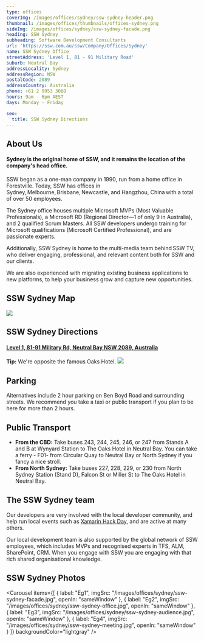 ```yaml
---
type: offices
coverImg: /images/offices/sydney/ssw-sydney-header.png
thumbnail: /images/offices/thumbnails/offices-sydney.png
sideImg: /images/offices/sydney/ssw-sydney-facade.png
heading: SSW Sydney
subheading: Software Development Consultants
url: 'https://ssw.com.au/ssw/Company/Offices/Sydney'
name: SSW Sydney Office
streetAddress: 'Level 1, 81 - 91 Military Road'
suburb: Neutral Bay
addressLocality: Sydney
addressRegion: NSW
postalCode: 2089
addressCountry: Australia
phone: +61 2 9953 3000
hours: 9am - 6pm AEST
days: Monday - Friday

seo:
  title: SSW Sydney Directions
---
```


## About Us

#### Sydney is the original home of SSW, and it remains the location of the company's head office.

SSW began as a one-man company in 1990, run from a home office in Forestville. Today, SSW has
offices in Sydney, Melbourne, Brisbane, Newcastle, and Hangzhou, China with a total of over 50 employees.

The Sydney office houses multiple Microsoft MVPs (Most Valuable Professionals), a Microsoft RD (Regional
Director—1 of only 9 in Australia), and 2 qualified Scrum Masters. All SSW developers undergo training for
Microsoft qualifications (Microsoft Certified Professional), and are passionate experts.

Additionally, SSW Sydney is home to the multi-media team behind SSW TV, who deliver engaging, professional,
and relevant content both for SSW and our clients.

We are also experienced with migrating existing business applications to new platforms, to help your business
grow and capture new opportunities.

## SSW Sydney Map

![](/images/offices/sydney/SSW-sydney-map-wide.jpg)

## SSW Sydney Directions
#### [Level 1, 81-91 Military Rd, Neutral Bay NSW 2089, Australia](https://www.google.com/maps/place/SSW+Sydney+-+Enterprise+Software+Development/@-33.8305685,151.2193249,15z/data=!4m5!3m4!1s0x0:0xae8cb5f05af0e28d!8m2!3d-33.8305685!4d151.2193249)
**Tip:** We're opposite the famous Oaks Hotel.
![](/images/offices/sydney/SSW-sydney-map.png)

## Parking

Alternatives include 2 hour parking on Ben Boyd Road and surrounding streets.
We recommend you take a taxi or public transport if you plan to be here for more than 2 hours.

## Public Transport

* **From the CBD:** Take buses 243, 244, 245, 246, or 247 from Stands A and B at Wynyard Station to The Oaks
  Hotel in Neutral Bay. You can take a ferry - F01- from Circular Quay to Neutral Bay or North Sydney if you
  fancy a nice stroll.
* **From North Sydney:** Take buses 227, 228, 229, or 230 from North Sydney Station (Stand D), Falcon St or Miller
  St to The Oaks Hotel in Neutral Bay.

## The SSW Sydney team

Our developers are very involved with the local developer community, and help run local events such as
[Xamarin Hack Day](https://xamarinhackday.com/sydney/), and are active at many others.

Our local development team is also supported by the global network of SSW employees, which includes MVPs and
recognised experts in TFS, ALM, SharePoint, CRM. When you engage with SSW you are engaging with that rich
shared organisational knowledge.

## SSW Sydney Photos

<Carousel
  items={[
    {
      label: "Eg1",
      imgSrc: "/images/offices/sydney/ssw-sydney-facade.jpg",
      openIn: "sameWindow"
    },
    {
      label: "Eg2",
      imgSrc: "/images/offices/sydney/ssw-sydney-office.jpg",
      openIn: "sameWindow"
    },
    {
      label: "Eg3",
      imgSrc: "/images/offices/sydney/ssw-sydney-audience.jpg",
      openIn: "sameWindow"
    },
    {
      label: "Eg4",
      imgSrc: "/images/offices/sydney/ssw-sydney-meeting.jpg",
      openIn: "sameWindow"
    }
  ]}
  backgroundColor="lightgray"
/>
